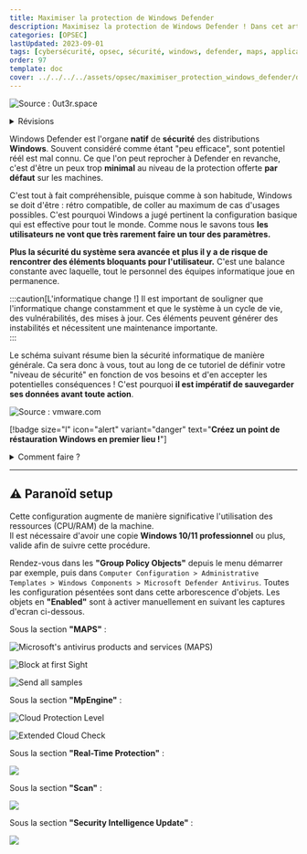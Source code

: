```yaml
---
title: Maximiser la protection de Windows Defender
description: Maximisez la protection de Windows Defender ! Dans cet article nous verrons la configuration que j'utilise pour augmenter les capacitiés de windows defender et ses différents modules.
categories: [OPSEC]
lastUpdated: 2023-09-01
tags: [cybersécurité, opsec, sécurité, windows, defender, maps, application, guard]
order: 97
template: doc
cover: ../../../../assets/opsec/maximiser_protection_windows_defender/defender.webp
---
```



![Source : 0ut3r.space](../../../../assets/opsec/maximiser_protection_windows_defender/defender.webp)

<details>
<summary>Révisions</summary>
Auteur | Date | Changes
--- | --- | ---
contactit.fr | 01/09/2023 | Initial push
</details>

Windows Defender est l'organe **natif** de **sécurité** des distributions **Windows**. Souvent considéré comme étant "peu efficace", sont potentiel réél est mal connu. Ce que l'on peut reprocher à Defender en revanche, c'est d'être un peux trop **minimal** au niveau de la protection offerte **par défaut** sur les machines.  

C'est tout à fait compréhensible, puisque comme à son habitude, Windows se doit d'être : rétro compatible, de coller au maximum de cas d'usages possibles. C'est pourquoi Windows a jugé pertinent la configuration basique qui est effective pour tout le monde. Comme nous le savons tous **les utilisateurs ne vont que très rarement faire un tour des paramètres.**  

**Plus la sécurité du système sera avancée et plus il y a de risque de rencontrer des éléments bloquants pour l'utilisateur.** C'est une balance constante avec laquelle, tout le personnel des équipes informatique joue en permanence.  

:::caution[L'informatique change !]
Il est important de souligner que l'informatique change constamment et que le système à un cycle de vie, des vulnérabilités, des mises à jour. Ces éléments peuvent générer des instabilités et nécessitent une maintenance importante.    
::: 

Le schéma suivant résume bien la sécurité informatique de manière générale. Ca sera donc à vous, tout au long de ce tutoriel de définir votre "niveau de sécurité" en fonction de vos besoins et d'en accepter les potentielles conséquences ! C'est pourquoi **il est impératif de sauvegarder ses données avant toute action**.

![Source : vmware.com](../../../../assets/opsec/maximiser_protection_windows_defender/conveniancevssec.webp)

[!badge size="l" icon="alert" variant="danger" text="**Créez un point de réstauration Windows en premier lieu !**"]

<details>
<summary>Comment faire ?</summary>

<Steps>

1. Rechercher "Créer un point de restauration" dans le menu démarrer de Windows.

   ![](../../../../assets/opsec/maximiser_protection_windows_defender/pointderestauration.png)

2. Cliquer sur créer.

   ![](../../../../assets/opsec/maximiser_protection_windows_defender/creer.png)

3. Nommer et créer le point de restauration.

   ![](../../../../assets/opsec/maximiser_protection_windows_defender/nom.png)

4. Point de restauration en cours de création...

   ![](../../../../assets/opsec/maximiser_protection_windows_defender/progressbar.png)

5. Fermer la fenêtre.

   ![](../../../../assets/opsec/maximiser_protection_windows_defender/finished.png)

</Steps>

</details>

---

## ⚠️ Paranoïd setup

Cette configuration augmente de manière significative l'utilisation des ressources (CPU/RAM) de la machine.  
Il est nécessaire d'avoir une copie **Windows 10/11 professionnel** ou plus, valide afin de suivre cette procédure.  

Rendez-vous dans les **"Group Policy Objects"** depuis le menu démarrer par exemple, puis dans `Computer Configuration > Administrative Templates > Windows Components > Microsoft Defender Antivirus`. Toutes les configuration pésentées sont dans cette arborescence d'objets. Les objets en **"Enabled"** sont à activer manuellement en suivant les captures d'ecran ci-dessous.  

Sous la section **"MAPS"** :  

![Microsoft's antivirus products and services (MAPS)](../../../../assets/opsec/maximiser_protection_windows_defender/MAPS.png)

![Block at first Sight](../../../../assets/opsec/maximiser_protection_windows_defender/blockatfirst.png)

![Send all samples](../../../../assets/opsec/maximiser_protection_windows_defender/sendallsamples.png)

Sous la section **"MpEngine"** :  

![Cloud Protection Level](../../../../assets/opsec/maximiser_protection_windows_defender/cloudprotectionlevel.png)

![Extended Cloud Check](../../../../assets/opsec/maximiser_protection_windows_defender/extendeddcloudcheck.png)

Sous la section **"Real-Time Protection"** :  

![](../../../../assets/opsec/maximiser_protection_windows_defender/realtimeprotection.png)

Sous la section **"Scan"** :  

![](../../../../assets/opsec/maximiser_protection_windows_defender/scan.png)

Sous la section **"Security Intelligence Update"** :  

![](../../../../assets/opsec/maximiser_protection_windows_defender/intelupdates.png)